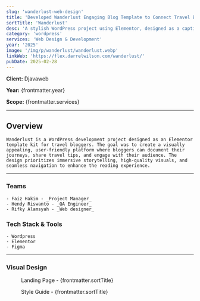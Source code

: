 ```yaml
---
slug: 'wanderlust-web-design'
title: 'Developed Wanderlust Engaging Blog Template to Connect Travel Bloggers with Audiences'
sortTitle: 'Wanderlust'
desc: 'A stylish WordPress project using Elementor, designed as a captivating template kit for travel bloggers to share adventures with stunning visuals.'
category: 'wordpress'
services: 'Web Design & Development'
year: '2025'
image: '/img/p/wanderlust/wanderlust.webp'
linkWeb: 'https://flex.darrelwilson.com/wanderlust/'
pubDate: 2025-02-28
---
```


**Client:** Djavaweb

**Year:** {frontmatter.year}

**Scope:** {frontmatter.services}

---


## Overview

    Wanderlust is a WordPress development project designed as an Elementor template kit for travel bloggers. The goal was to create a visually appealing, user-friendly platform where bloggers can document their journeys, share travel tips, and engage with their audience. The design prioritizes immersive storytelling, high-quality visuals, and seamless navigation to enhance the reading experience.

---

### Teams

    - Faiz Hakim - _Project Manager_
    - Hendy Riswanto - _QA Engineer_
    - Rifky Alamsyah - _Web designer_

### Tech Stack & Tools

    - Wordpress
    - Elementor
    - Figma

---

### Visual Design

<figure>
  <Picture
    src={landingPage}
    alt='high fidelity design'
    formats={['avif', 'webp']}
  />
  <figcaption class='text-center'>
    Landing Page - {frontmatter.sortTitle}
  </figcaption>
</figure>

<figure>
  <Picture
    src={styleGuide}
    alt='high fidelity design'
    formats={['avif', 'webp']}
  />
  <figcaption class='text-center'>
    Style Guide - {frontmatter.sortTitle}
  </figcaption>
</figure>
